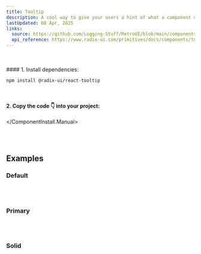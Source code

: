 ```yaml
---
title: Tooltip
description: A cool way to give your users a hint of what a component does...😉
lastUpdated: 08 Apr, 2025
links:
  source: https://github.com/Logging-Stuff/RetroUI/blob/main/components/retroui/Tooltip.tsx
  api_reference: https://www.radix-ui.com/primitives/docs/components/tooltip#api-reference
---
```


<ComponentShowcase name="tooltip-style-default" />
<br />
<br />

<ComponentInstall>
  <ComponentInstall.Cli npmCommand="npx shadcn@latest add 'https://retroui.dev/r/tooltip.json'" />
  <ComponentInstall.Manual>
#### 1. Install dependencies:

```sh
npm install @radix-ui/react-tooltip
```

<br />

#### 2. Copy the code 👇 into your project:

<ComponentSource name="tooltip" />

  </ComponentInstall.Manual>
</ComponentInstall>

<br />
<br />

## Examples

### Default

<ComponentShowcase name="tooltip-style-default" />
<br />
<br />

### Primary

<ComponentShowcase name="tooltip-style-primary" />
<br />
<br />

### Solid

<ComponentShowcase name="tooltip-style-solid" />
